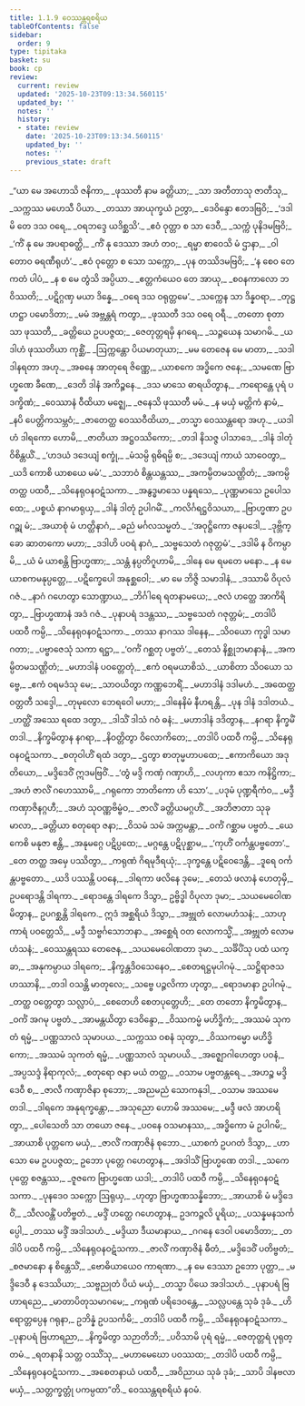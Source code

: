 ```yaml
---
title: 1.1.9 ဝေဿန္တရစရိယ
tableOfContents: false
sidebar:
  order: 9
type: tipitaka
basket: su
book: cp
review:
  current: review
  updated: '2025-10-23T09:13:34.560115'
  updated_by: ''
  notes: ''
  history:
  - state: review
    date: '2025-10-23T09:13:34.560115'
    updated_by: ''
    notes: ''
    previous_state: draft
---
```



<ReviewStatus review={frontmatter.review} showDetails={true} />

<HypothesisAnnotation frontmatter={frontmatter} />

<DynamicBreadcrumb />

<Division number="67" book="cp" e="ch" v="21" p="391">

<Paragraph number="76" type="verses" book="cp">
_“ယာ မေ အဟောသိ ဇနိကာ,_  
_ဖုဿတီ နာမ ခတ္တိယာ;_  
_သာ အတီတာသု ဇာတီသု,_  
_သက္ကဿ မဟေသီ ပိယာ._  

</Paragraph>

</Division>
<Division number="68" book="cp" e="ch" v="21" p="391">

<Paragraph number="77" type="verses" book="cp">
_တဿာ အာယုက္ခယံ ဉတွာ,_  
_ဒေဝိန္ဒော ဧတဒဗြဝိ;_  
_‘ဒဒါမိ တေ ဒသ ဝရေ,_  
_ဝရဘဒ္ဒေ ယဒိစ္ဆသိ’._  

</Paragraph>

</Division>
<Division number="69" book="cp" e="ch" v="21" p="391">

<Paragraph number="78" type="verses" book="cp">
_ဧဝံ ဝုတ္တာ စ သာ ဒေဝီ,_  
_သက္ကံ ပုနိဒမဗြဝိ;_  
_‘ကိံ နု မေ အပရာဓတ္ထိ,_  
_ကိံ နု ဒေဿာ အဟံ တဝ;_  
_ရမ္မာ စာဝေသိ မံ ဌာနာ,_  
_ဝါတောဝ ဓရဏီရုဟံ’._  

</Paragraph>

</Division>
<Division number="70" book="cp" e="ch" v="21" p="392">

<Paragraph number="79" type="verses" book="cp">
_ဧဝံ ဝုတ္တော စ သော သက္ကော,_  
_ပုန တဿိဒမဗြဝိ;_  
_‘န စေဝ တေ ကတံ ပါပံ,_  
_န စ မေ တွံသိ အပ္ပိယာ._  

</Paragraph>

</Division>
<Division number="71" book="cp" e="ch" v="21" p="392">

<Paragraph number="80" type="verses" book="cp">
_ဧတ္တကံယေဝ တေ အာယု,_  
_စဝနကာလော ဘဝိဿတိ;_  
_ပဋိဂ္ဂဏှ မယာ ဒိန္နေ,_  
_ဝရေ ဒသ ဝရုတ္တမေ’._  

</Paragraph>

</Division>
<Division number="72" book="cp" e="ch" v="21" p="392">

<Paragraph number="81" type="verses" book="cp">
_သက္ကေန သာ ဒိန္နဝရာ,_  
_တုဋ္ဌဟဋ္ဌာ ပမောဒိတာ;_  
_မမံ အဗ္ဘန္တရံ ကတွာ,_  
_ဖုဿတီ ဒသ ဝရေ ဝရီ._  

</Paragraph>

</Division>
<Division number="73" book="cp" e="ch" v="21" p="392">

<Paragraph number="82" type="verses" book="cp">
_တတော စုတာ သာ ဖုဿတီ,_  
_ခတ္တိယေ ဥပပဇ္ဇထ;_  
_ဇေတုတ္တရမှိ နဂရေ,_  
_သဉ္ဇယေန သမာဂမိ._  

</Paragraph>

</Division>
<Division number="74" book="cp" e="ch" v="21" p="392">

<Paragraph number="83" type="verses" book="cp">
_ယဒါဟံ ဖုဿတိယာ ကုစ္ဆိံ,_  
_ဩက္ကန္တော ပိယမာတုယာ;_  
_မမ တေဇေန မေ မာတာ,_  
_သဒါ ဒါနရတာ အဟု._  

</Paragraph>

</Division>
<Division number="75" book="cp" e="ch" v="21" p="392">

<Paragraph number="84" type="verses" book="cp">
_အဓနေ အာတုရေ ဇိဏ္ဏေ,_  
_ယာစကေ အဒ္ဓိကေ ဇနေ;_  
_သမဏေ ဗြာဟ္မဏေ ခီဏေ,_  
_ဒေတိ ဒါနံ အကိဉ္စနေ._  

</Paragraph>

</Division>
<Division number="76" book="cp" e="ch" v="21" p="392">

<Paragraph number="85" type="verses" book="cp">
_ဒသ မာသေ ဓာရယိတွာန,_  
_ကရောန္တေ ပုရံ ပဒက္ခိဏံ;_  
_ဝေဿာနံ ဝီထိယာ မဇ္ဈေ,_  
_ဇနေသိ ဖုဿတီ မမံ._  

</Paragraph>

</Division>
<Division number="77" book="cp" e="ch" v="21" p="392">

<Paragraph number="86" type="verses" book="cp">
_န မယှံ မတ္တိကံ နာမံ,_  
_နပိ ပေတ္တိကသမ္ဘဝံ;_  
_ဇာတေတ္ထ ဝေဿဝီထိယာ,_  
_တသ္မာ ဝေဿန္တရော အဟု._  

</Paragraph>

</Division>
<Division number="78" book="cp" e="ch" v="21" p="392">

<Paragraph number="87" type="verses" book="cp">
_ယဒါဟံ ဒါရကော ဟောမိ,_  
_ဇာတိယာ အဋ္ဌဝဿိကော;_  
_တဒါ နိသဇ္ဇ ပါသာဒေ,_  
_ဒါနံ ဒါတုံ ဝိစိန္တယိံ._  

</Paragraph>

</Division>
<Division number="79" book="cp" e="ch" v="21" p="392">

<Paragraph number="88" type="verses" book="cp">
_‘ဟဒယံ ဒဒေယျံ စက္ခုံ,_  
_မံသမ္ပိ ရုဓိရမ္ပိ စ;_  
_ဒဒေယျံ ကာယံ သာဝေတွာ,_  
_ယဒိ ကောစိ ယာစယေ မမံ’._  

</Paragraph>

</Division>
<Division number="80" book="cp" e="ch" v="21" p="392">

<Paragraph number="89" type="verses" book="cp">
_သဘာဝံ စိန္တယန္တဿ,_  
_အကမ္ပိတမသဏ္ဌိတံ;_  
_အကမ္ပိ တတ္ထ ပထဝီ,_  
_သိနေရုဝနဝဋံသကာ._  

</Paragraph>

</Division>
<Division number="81" book="cp" e="ch" v="21" p="392">

<Paragraph number="90" type="verses" book="cp">
_အနွဒ္ဓမာသေ ပန္နရသေ,_  
_ပုဏ္ဏမာသေ ဥပေါသထေ;_  
_ပစ္စယံ နာဂမာရုယှ,_  
_ဒါနံ ဒါတုံ ဥပါဂမိံ._  

</Paragraph>

</Division>
<Division number="82" book="cp" e="ch" v="21" p="392">

<Paragraph number="91" type="verses" book="cp">
_ကလိင်္ဂရဋ္ဌဝိသယာ,_  
_ဗြာဟ္မဏာ ဥပဂဉ္ဆု မံ;_  
_အယာစုံ မံ ဟတ္ထိနာဂံ,_  
_ဓညံ မင်္ဂလသမ္မတံ._  

</Paragraph>

</Division>
<Division number="83" book="cp" e="ch" v="21" p="393">

<Paragraph number="92" type="verses" book="cp">
_‘အဝုဋ္ဌိကော ဇနပဒေါ,_  
_ဒုဗ္ဘိက္ခော ဆာတကော မဟာ;_  
_ဒဒါဟိ ပဝရံ နာဂံ,_  
_သဗ္ဗသေတံ ဂဇုတ္တမံ’._  

</Paragraph>

</Division>
<Division number="84" book="cp" e="ch" v="21" p="393">

<Paragraph number="93" type="verses" book="cp">
_ဒဒါမိ န ဝိကမ္ပာမိ,_  
_ယံ မံ ယာစန္တိ ဗြာဟ္မဏာ;_  
_သန္တံ နပ္ပတိဂူဟာမိ,_  
_ဒါနေ မေ ရမတေ မနော._  

</Paragraph>

</Division>
<Division number="85" book="cp" e="ch" v="21" p="393">

<Paragraph number="94" type="verses" book="cp">
_န မေ ယာစကမနုပ္ပတ္တေ,_  
_ပဋိက္ခေပေါ အနုစ္ဆဝေါ;_  
_မာ မေ ဘိဇ္ဇိ သမာဒါနံ,_  
_ဒဿာမိ ဝိပုလံ ဂဇံ._  

</Paragraph>

</Division>
<Division number="86" book="cp" e="ch" v="21" p="393">

<Paragraph number="95" type="verses" book="cp">
_နာဂံ ဂဟေတွာ သောဏ္ဍာယ,_  
_ဘိင်္ဂါရေ ရတနာမယေ;_  
_ဇလံ ဟတ္ထေ အာကိရိတွာ,_  
_ဗြာဟ္မဏာနံ အဒံ ဂဇံ._  

</Paragraph>

</Division>
<Division number="87" book="cp" e="ch" v="21" p="393">

<Paragraph number="96" type="verses" book="cp">
_ပုနာပရံ ဒဒန္တဿ,_  
_သဗ္ဗသေတံ ဂဇုတ္တမံ;_  
_တဒါပိ ပထဝီ ကမ္ပိ,_  
_သိနေရုဝနဝဋံသကာ._  

</Paragraph>

</Division>
<Division number="88" book="cp" e="ch" v="21" p="393">

<Paragraph number="97" type="verses" book="cp">
_တဿ နာဂဿ ဒါနေန,_  
_သိဝယော ကုဒ္ဓါ သမာဂတာ;_  
_ပဗ္ဗာဇေသုံ သကာ ရဋ္ဌာ,_  
_‘ဝင်္ကံ ဂစ္ဆတု ပဗ္ဗတံ’._  

</Paragraph>

</Division>
<Division number="89" book="cp" e="ch" v="21" p="393">

<Paragraph number="98" type="verses" book="cp">
_တေသံ နိစ္ဆုဘမာနာနံ,_  
_အကမ္ပိတမသဏ္ဌိတံ;_  
_မဟာဒါနံ ပဝတ္တေတုံ,_  
_ဧကံ ဝရမယာစိသံ._  

</Paragraph>

</Division>
<Division number="90" book="cp" e="ch" v="21" p="393">

<Paragraph number="99" type="verses" book="cp">
_ယာစိတာ သိဝယော သဗ္ဗေ,_  
_ဧကံ ဝရမဒံသု မေ;_  
_သာဝယိတွာ ကဏ္ဏဘေရိံ,_  
_မဟာဒါနံ ဒဒါမဟံ._  

</Paragraph>

</Division>
<Division number="91" book="cp" e="ch" v="21" p="393">

<Paragraph number="100" type="verses" book="cp">
_အထေတ္ထ ဝတ္တတီ သဒ္ဒေါ,_  
_တုမုလော ဘေရဝေါ မဟာ;_  
_ဒါနေနိမံ နီဟရန္တိ,_  
_ပုန ဒါနံ ဒဒါတယံ._  

</Paragraph>

</Division>
<Division number="92" book="cp" e="ch" v="21" p="393">

<Paragraph number="101" type="verses" book="cp">
_ဟတ္ထိံ အဿေ ရထေ ဒတွာ,_  
_ဒါသိံ ဒါသံ ဂဝံ ဓနံ;_  
_မဟာဒါနံ ဒဒိတွာန,_  
_နဂရာ နိက္ခမိံ တဒါ._  

</Paragraph>

</Division>
<Division number="93" book="cp" e="ch" v="21" p="393">

<Paragraph number="102" type="verses" book="cp">
_နိက္ခမိတွာန နဂရာ,_  
_နိဝတ္တိတွာ ဝိလောကိတေ;_  
_တဒါပိ ပထဝီ ကမ္ပိ,_  
_သိနေရုဝနဝဋံသကာ._  

</Paragraph>

</Division>
<Division number="94" book="cp" e="ch" v="21" p="393">

<Paragraph number="103" type="verses" book="cp">
_စတုဝါဟိံ ရထံ ဒတွာ,_  
_ဌတွာ စာတုမ္မဟာပထေ;_  
_ဧကာကိယော အဒုတိယော,_  
_မဒ္ဒိဒေဝိံ ဣဒမဗြဝိံ._  

</Paragraph>

</Division>
<Division number="95" book="cp" e="ch" v="21" p="393">

<Paragraph number="104" type="verses" book="cp">
_‘တွံ မဒ္ဒိ ကဏှံ ဂဏှာဟိ,_  
_လဟုကာ ဧသာ ကနိဋ္ဌိကာ;_  
_အဟံ ဇာလိံ ဂဟေဿာမိ,_  
_ဂရုကော ဘာတိကော ဟိ သော’._  

</Paragraph>

</Division>
<Division number="96" book="cp" e="ch" v="21" p="394">

<Paragraph number="105" type="verses" book="cp">
_ပဒုမံ ပုဏ္ဍရီကံဝ,_  
_မဒ္ဒီ ကဏှာဇိနဂ္ဂဟီ;_  
_အဟံ သုဝဏ္ဏဗိမ္ဗံဝ,_  
_ဇာလိံ ခတ္တိယမဂ္ဂဟိံ._  

</Paragraph>

</Division>
<Division number="97" book="cp" e="ch" v="21" p="394">

<Paragraph number="106" type="verses" book="cp">
_အဘိဇာတာ သုခုမာလာ,_  
_ခတ္တိယာ စတုရော ဇနာ;_  
_ဝိသမံ သမံ အက္ကမန္တာ,_  
_ဝင်္ကံ ဂစ္ဆာမ ပဗ္ဗတံ._  

</Paragraph>

</Division>
<Division number="98" book="cp" e="ch" v="21" p="394">

<Paragraph number="107" type="verses" book="cp">
_ယေ ကေစိ မနုဇာ ဧန္တိ,_  
_အနုမဂ္ဂေ ပဋိပ္ပထေ;_  
_မဂ္ဂန္တေ ပဋိပုစ္ဆာမ,_  
_‘ကုဟိံ ဝင်္ကန္တပဗ္ဗတော’._  

</Paragraph>

</Division>
<Division number="99" book="cp" e="ch" v="21" p="394">

<Paragraph number="108" type="verses" book="cp">
_တေ တတ္ထ အမှေ ပဿိတွာ,_  
_ကရုဏံ ဂိရမုဒီရယုံ;_  
_ဒုက္ခန္တေ ပဋိဝေဒေန္တိ,_  
_ဒူရေ ဝင်္ကန္တပဗ္ဗတော._  

</Paragraph>

</Division>
<Division number="100" book="cp" e="ch" v="21" p="394">

<Paragraph number="109" type="verses" book="cp">
_ယဒိ ပဿန္တိ ပဝနေ,_  
_ဒါရကာ ဖလိနေ ဒုမေ;_  
_တေသံ ဖလာနံ ဟေတုမှိ,_  
ဥပရောဒန္တိ ဒါရကာ._  

</Paragraph>

</Division>
<Division number="101" book="cp" e="ch" v="21" p="394">

<Paragraph number="110" book="cp">
_ရောဒန္တေ ဒါရကေ ဒိသွာ,_  
ဥဗ္ဗိဒ္ဓါ ဝိပုလာ ဒုမာ;_  
_သယမေဝေါဏမိတွာန,_  
ဥပဂစ္ဆန္တိ ဒါရကေ._  

</Paragraph>

</Division>
<Division number="102" book="cp" e="ch" v="21" p="394">

<Paragraph number="111" type="verses" book="cp">
ဣဒံ အစ္ဆရိယံ ဒိသွာ,_  
_အဗ္ဘုတံ လောမဟံသနံ;_  
_သာဟုကာရံ ပဝတ္တေသိ,_  
_မဒ္ဒီ သဗ္ဗင်္ဂသောဘနာ._  

</Paragraph>

</Division>
<Division number="103" book="cp" e="ch" v="21" p="394">

<Paragraph number="112" type="verses" book="cp">
_အစ္ဆေရံ ဝတ လောကသ္မိံ,_  
_အဗ္ဘုတံ လောမဟံသနံ;_  
_ဝေဿန္တရဿ တေဇေန,_  
_သယမေဝေါဏတာ ဒုမာ._  

</Paragraph>

</Division>
<Division number="104" book="cp" e="ch" v="21" p="394">

<Paragraph number="113" type="verses" book="cp">
_သင်္ခိပိံသု ပထံ ယက္ခာ,_  
_အနုကမ္ပာယ ဒါရကေ;_  
_နိက္ခန္တဒိဝသေနေဝ,_  
_စေတရဋ္ဌမုပါဂမုံ._  

</Paragraph>

</Division>
<Division number="105" book="cp" e="ch" v="21" p="394">

<Paragraph number="114" type="verses" book="cp">
_သဋ္ဌိရာဇသဟဿာနိ,_  
_တဒါ ဝသန္တိ မာတုလေ;_  
_သဗ္ဗေ ပဉ္ဇလိကာ ဟုတွာ,_  
_ရောဒမာနာ ဥပါဂမုံ._  

</Paragraph>

</Division>
<Division number="106" book="cp" e="ch" v="21" p="394">

<Paragraph number="115" type="verses" book="cp">
_တတ္ထ ဝတ္တေတွာ သလ္လာပံ,_  
_စေတေဟိ စေတပုတ္တေဟိ;_  
_တေ တတော နိက္ခမိတွာန,_  
_ဝင်္ကံ အဂမု ပဗ္ဗတံ._  

</Paragraph>

</Division>
<Division number="107" book="cp" e="ch" v="21" p="394">

<Paragraph number="116" type="verses" book="cp">
_အာမန္တယိတွာ ဒေဝိန္ဒော,_  
_ဝိဿကမ္မံ မဟိဒ္ဓိကံ;_  
_အဿမံ သုကတံ ရမ္မံ,_  
_ပဏ္ဏသာလံ သုမာပယ._  

</Paragraph>

</Division>
<Division number="108" book="cp" e="ch" v="21" p="394">

<Paragraph number="117" type="verses" book="cp">
_သက္ကဿ ဝစနံ သုတွာ,_  
_ဝိဿကမ္မော မဟိဒ္ဓိကော;_  
_အဿမံ သုကတံ ရမ္မံ,_  
_ပဏ္ဏသာလံ သုမာပယိ._  

</Paragraph>

</Division>
<Division number="109" book="cp" e="ch" v="21" p="395">

<Paragraph number="118" type="verses" book="cp">
_အဇ္ဈောဂါဟေတွာ ပဝနံ,_  
_အပ္ပသဒ္ဒံ နိရာကုလံ;_  
_စတုရော ဇနာ မယံ တတ္ထ,_  
_ဝသာမ ပဗ္ဗတန္တရေ._  

</Paragraph>

</Division>
<Division number="110" book="cp" e="ch" v="21" p="395">

<Paragraph number="119" type="verses" book="cp">
_အဟဉ္စ မဒ္ဒိဒေဝီ စ,_  
_ဇာလီ ကဏှာဇိနာ စုဘော;_  
_အညမညံ သောကနုဒါ,_  
_ဝသာမ အဿမေ တဒါ._  

</Paragraph>

</Division>
<Division number="111" book="cp" e="ch" v="21" p="395">

<Paragraph number="120" type="verses" book="cp">
_ဒါရကေ အနုရက္ခန္တော,_  
_အသုညော ဟောမိ အဿမေ;_  
_မဒ္ဒီ ဖလံ အာဟရိတွာ,_  
_ပေါသေတိ သာ တယော ဇနေ._  

</Paragraph>

</Division>
<Division number="112" book="cp" e="ch" v="21" p="395">

<Paragraph number="121" type="verses" book="cp">
_ပဝနေ ဝသမာနဿ,_  
_အဒ္ဓိကော မံ ဥပါဂမိ;_  
_အာယာစိ ပုတ္တကေ မယှံ,_  
_ဇာလိံ ကဏှာဇိနံ စုဘော._  

</Paragraph>

</Division>
<Division number="113" book="cp" e="ch" v="21" p="395">

<Paragraph number="122" type="verses" book="cp">
_ယာစကံ ဥပဂတံ ဒိသွာ,_  
_ဟာသော မေ ဥပပဇ္ဇထ;_  
ဥဘော ပုတ္တေ ဂဟေတွာန,_  
_အဒါသိံ ဗြာဟ္မဏေ တဒါ._  

</Paragraph>

</Division>
<Division number="114" book="cp" e="ch" v="21" p="395">

<Paragraph number="123" type="verses" book="cp">
_သကေ ပုတ္တေ စဇန္တဿ,_  
_ဇူဇကေ ဗြာဟ္မဏေ ယဒါ;_  
_တဒါပိ ပထဝီ ကမ္ပိ,_  
_သိနေရုဝနဝဋံသကာ._  

</Paragraph>

</Division>
<Division number="115" book="cp" e="ch" v="21" p="395">

<Paragraph number="124" type="verses" book="cp">
_ပုနဒေဝ သက္ကော ဩရုယှ,_  
_ဟုတွာ ဗြာဟ္မဏသန္နိဘော;_  
_အာယာစိ မံ မဒ္ဒိဒေဝိံ,_  
_သီလဝန္တိံ ပတိဗ္ဗတံ._  

</Paragraph>

</Division>
<Division number="116" book="cp" e="ch" v="21" p="395">

<Paragraph number="125" type="verses" book="cp">
_မဒ္ဒိံ ဟတ္ထေ ဂဟေတွာန,_  
ဥဒကဉ္ဇလိ ပူရိယ;_  
_ပသန္နမနသင်္ကပ္ပေါ,_  
_တဿ မဒ္ဒိံ အဒါသဟံ._  

</Paragraph>

</Division>
<Division number="117" book="cp" e="ch" v="21" p="395">

<Paragraph number="126" type="verses" book="cp">
_မဒ္ဒိယာ ဒီယမာနာယ,_  
_ဂဂနေ ဒေဝါ ပမောဒိတာ;_  
_တဒါပိ ပထဝီ ကမ္ပိ,_  
_သိနေရုဝနဝဋံသကာ._  

</Paragraph>

</Division>
<Division number="118" book="cp" e="ch" v="21" p="395">

<Paragraph number="127" type="verses" book="cp">
_ဇာလိံ ကဏှာဇိနံ ဓီတံ,_  
_မဒ္ဒိဒေဝိံ ပတိဗ္ဗတံ;_  
_စဇမာနော န စိန္တေသိံ,_  
_ဗောဓိယာယေဝ ကာရဏာ._  

</Paragraph>

</Division>
<Division number="119" book="cp" e="ch" v="21" p="395">

<Paragraph number="128" type="verses" book="cp">
_န မေ ဒေဿာ ဥဘော ပုတ္တာ,_  
_မဒ္ဒိဒေဝီ န ဒေဿိယာ;_  
_သဗ္ဗညုတံ ပိယံ မယှံ,_  
_တသ္မာ ပိယေ အဒါသဟံ._  

</Paragraph>

</Division>
<Division number="120" book="cp" e="ch" v="21" p="395">

<Paragraph number="129" type="verses" book="cp">
_ပုနာပရံ ဗြဟာရညေ,_  
_မာတာပိတုသမာဂမေ;_  
_ကရုဏံ ပရိဒေဝန္တေ,_  
_သလ္လပန္တေ သုခံ ဒုခံ._  

</Paragraph>

</Division>
<Division number="121" book="cp" e="ch" v="21" p="395">

<Paragraph number="130" type="verses" book="cp">
_ဟိရောတ္တပ္ပေန ဂရုနာ,_  
ဥဘိန္နံ ဥပသင်္ကမိ;_  
_တဒါပိ ပထဝီ ကမ္ပိ,_  
_သိနေရုဝနဝဋံသကာ._  

</Paragraph>

</Division>
<Division number="122" book="cp" e="ch" v="21" p="396">

<Paragraph number="131" type="verses" book="cp">
_ပုနာပရံ ဗြဟာရညာ,_  
_နိက္ခမိတွာ သဉာတိဘိ;_  
_ပဝိသာမိ ပုရံ ရမ္မံ,_  
_ဇေတုတ္တရံ ပုရုတ္တမံ._  

</Paragraph>

</Division>
<Division number="123" book="cp" e="ch" v="21" p="396">

<Paragraph number="132" type="verses" book="cp">
_ရတနာနိ သတ္တ ဝဿိံသု,_  
_မဟာမေဃော ပဝဿထ;_  
_တဒါပိ ပထဝီ ကမ္ပိ,_  
_သိနေရုဝနဝဋံသကာ._  

</Paragraph>

</Division>
<Division number="124" book="cp" e="ch" v="21" p="396">

<Paragraph number="133" type="verses" book="cp">
_အစေတနာယံ ပထဝီ,_  
_အဝိညာယ သုခံ ဒုခံ;_  
_သာပိ ဒါနဗလာ မယှံ,_  
_သတ္တက္ခတ္တုံ ပကမ္ပထာ”တိ._  


</Paragraph>
</Division>

<Paragraph number="134" type="center" book="cp">
ဝေဿန္တရစရိယံ နဝမံ.
</Paragraph>